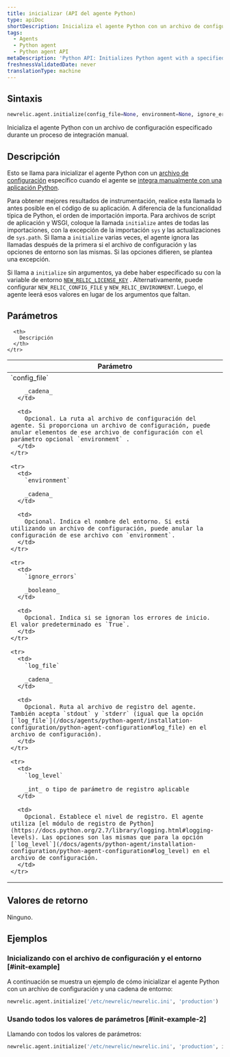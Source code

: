 ```yaml
---
title: inicializar (API del agente Python)
type: apiDoc
shortDescription: Inicializa el agente Python con un archivo de configuración especificado durante un proceso de integración manual.
tags:
  - Agents
  - Python agent
  - Python agent API
metaDescription: 'Python API: Initializes Python agent with a specified config file during the manual integration process.'
freshnessValidatedDate: never
translationType: machine
---
```


## Sintaxis

```py
newrelic.agent.initialize(config_file=None, environment=None, ignore_errors=None, log_file=None, log_level=None)
```

Inicializa el agente Python con un archivo de configuración especificado durante un proceso de integración manual.

## Descripción

Esto se llama para inicializar el agente Python con un [archivo de configuración](/docs/agents/python-agent/installation-configuration/python-agent-configuration#agent-configuration-file) específico cuando el agente se [integra manualmente con una aplicación Python](/docs/agents/python-agent/installation-configuration/python-agent-integration#manual-integration).

Para obtener mejores resultados de instrumentación, realice esta llamada lo antes posible en el código de su aplicación. A diferencia de la funcionalidad típica de Python, el orden de importación importa. Para archivos de script de aplicación y WSGI, coloque la llamada `initialize` antes de todas las importaciones, con la excepción de la importación `sys` y las actualizaciones de `sys.path`. Si llama a `initialize` varias veces, el agente ignora las llamadas después de la primera si el archivo de configuración y las opciones de entorno son las mismas. Si las opciones difieren, se plantea una excepción.

Si llama a `initialize` sin argumentos, ya debe haber especificado su <InlinePopover type="licenseKey"/>con la variable de entorno [`NEW_RELIC_LICENSE_KEY`](/docs/agents/python-agent/installation-configuration/python-agent-configuration#license_key) . Alternativamente, puede configurar `NEW_RELIC_CONFIG_FILE` y `NEW_RELIC_ENVIRONMENT`. Luego, el agente leerá esos valores en lugar de los argumentos que faltan.

## Parámetros

<table>
  <thead>
    <tr>
      <th width="25%">
        Parámetro
      </th>

      <th>
        Descripción
      </th>
    </tr>
  </thead>

  <tbody>
    <tr>
      <td>
        `config_file`

        _cadena_
      </td>

      <td>
        Opcional. La ruta al archivo de configuración del agente. Si proporciona un archivo de configuración, puede anular elementos de ese archivo de configuración con el parámetro opcional `environment` .
      </td>
    </tr>

    <tr>
      <td>
        `environment`

        _cadena_
      </td>

      <td>
        Opcional. Indica el nombre del entorno. Si está utilizando un archivo de configuración, puede anular la configuración de ese archivo con `environment`.
      </td>
    </tr>

    <tr>
      <td>
        `ignore_errors`

        _booleano_
      </td>

      <td>
        Opcional. Indica si se ignoran los errores de inicio. El valor predeterminado es `True`.
      </td>
    </tr>

    <tr>
      <td>
        `log_file`

        _cadena_
      </td>

      <td>
        Opcional. Ruta al archivo de registro del agente. También acepta `stdout` y `stderr` (igual que la opción [`log_file`](/docs/agents/python-agent/installation-configuration/python-agent-configuration#log_file) en el archivo de configuración).
      </td>
    </tr>

    <tr>
      <td>
        `log_level`

        _int_ o tipo de parámetro de registro aplicable
      </td>

      <td>
        Opcional. Establece el nivel de registro. El agente utiliza [el módulo de registro de Python](https://docs.python.org/2.7/library/logging.html#logging-levels). Las opciones son las mismas que para la opción [`log_level`](/docs/agents/python-agent/installation-configuration/python-agent-configuration#log_level) en el archivo de configuración.
      </td>
    </tr>
  </tbody>
</table>

## Valores de retorno

Ninguno.

## Ejemplos

### Inicializando con el archivo de configuración y el entorno [#init-example]

A continuación se muestra un ejemplo de cómo inicializar el agente Python con un archivo de configuración y una cadena de entorno:

```py
newrelic.agent.initialize('/etc/newrelic/newrelic.ini', 'production')
```

### Usando todos los valores de parámetros [#init-example-2]

Llamando con todos los valores de parámetros:

```py
newrelic.agent.initialize('/etc/newrelic/newrelic.ini', 'production', ignore_errors=False, log_file='/var/log/newrelic.log', log_level=logging.DEBUG)
```